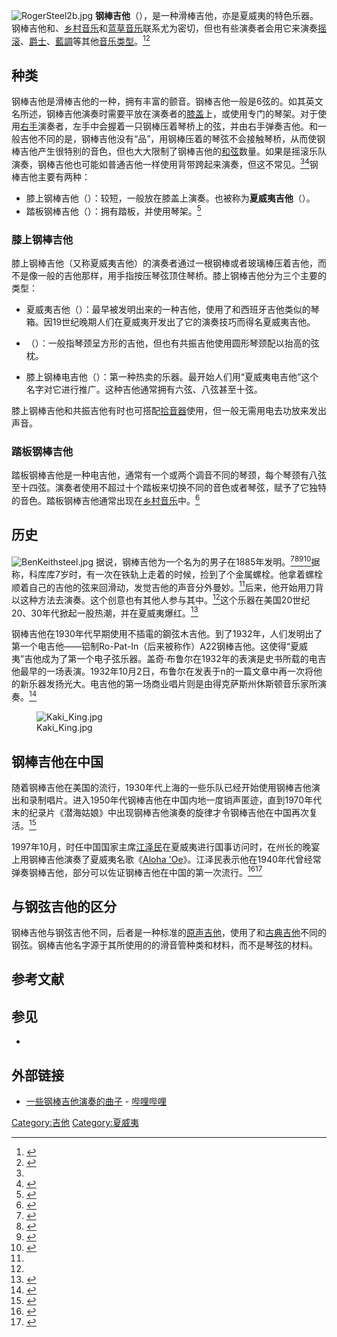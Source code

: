 {{Redirect2|夏威夷吉他|四弦的夏威夷小型拨奏乐器|烏克麗麗}}

{{globalize|time=2017-04-18T10:08:05+00:00}}
{{noteTA
|G1 = Music
}}

[[File:RogerSteel2b.jpg|right]]
'''钢棒吉他'''（{{lang-en|'''steel guitar'''}}），是一种滑棒吉他，亦是夏威夷的特色乐器。钢棒吉他和{{tsl|en|Music of Hawaii|夏威夷音乐}}、[[乡村音乐|乡村音乐]]和[[蓝草音乐|蓝草音乐]]联系尤为密切，但也有些演奏者会用它来演奏[[摇滚|摇滚]]、[[爵士|爵士]]、[[布鲁斯|藍調]]等其他[[音乐类型|音乐类型]]。<ref>{{cite web |url=http://www.asherguitars.com/index.php?page=lap-steel-info#anchhistory |title=Masterfully Hand Crafting Guitars in California Since 1982 – Asher Guitars & Lap Steels Store |website=Asherguitars.com |access-date=2017-01-04 |archive-url=https://web.archive.org/web/20160402000654/http://www.asherguitars.com/index.php?page=lap-steel-info#anchhistory |archive-date=2016-04-02 |dead-url=no }}</ref><ref>{{cite web |url=http://www.weissenborn.es/g_history_lap.html |title=Lap steel guitars |website=Weissenborn.es |deadurl=yes |archiveurl=https://web.archive.org/web/20160304041901/http://www.weissenborn.es/g_history_lap.html |archivedate=2016-03-04 |access-date=2017-01-04 }}</ref>

==种类==
钢棒吉他是滑棒吉他的一种，拥有丰富的颤音。钢棒吉他一般是6弦的。如其英文名所述，钢棒吉他演奏时需要平放在演奏者的[[膝盖|膝盖]]上，或使用专门的琴架。对于使用[[右撇子|右手]]演奏者，左手中会握着一只钢棒压着琴桥上的弦，并由右手弹奏吉他。和一般吉他不同的是，钢棒吉他没有“品”，用钢棒压着的琴弦不会接触琴桥，从而使钢棒吉他产生很特别的音色，但也大大限制了钢棒吉他的[[和弦|和弦]]数量。如果是摇滚乐队演奏，钢棒吉他也可能如普通吉他一样使用背带跨起来演奏，但这不常见。<ref name="新华" /><ref name="Brad">{{cite web|title=Brad's Page of Steel|url=https://www.well.com/~wellvis/steel.html|website=www.well.com|access-date=2017-04-09|archive-url=https://web.archive.org/web/20161128041013/http://www.well.com/~wellvis/steel.html|archive-date=2016-11-28|dead-url=no}}</ref>钢棒吉他主要有两种：
* 膝上钢棒吉他（{{lang|en|Lap steel guitar}}）：较短，一般放在膝盖上演奏。也被称为'''夏威夷吉他'''（{{lang|en|Hawaiian guitar}}）。
* 踏板钢棒吉他（{{lang|en|Pedal steel guitar}}）：拥有踏板，并使用琴架。<ref name="新华">{{cite web|title=乡村音乐乐器一览|url=http://news.xinhuanet.com/audio/2003-12/03/content_1211714.htm|website=news.xinhuanet.com|accessdate=2017-04-09|deadurl=yes|archiveurl=https://web.archive.org/web/20150403034835/http://news.xinhuanet.com/audio/2003-12/03/content_1211714.htm|archivedate=2015-04-03}}</ref>

===膝上钢棒吉他===
膝上钢棒吉他（又称夏威夷吉他）的演奏者通过一根钢棒或者玻璃棒压着吉他，而不是像一般的吉他那样，用手指按压琴弦顶住琴桥。膝上钢棒吉他分为三个主要的类型：

* 夏威夷吉他（{{lang|en|Hawaiian guitar}}）：最早被发明出来的一种吉他，使用了和西班牙吉他类似的琴箱。因19世纪晚期人们在夏威夷开发出了它的演奏技巧而得名夏威夷吉他。
* {{tsl|en|Resonator guitar|諧振器吉他}}（{{lang|en|Resonator guitar}}）：一般指琴颈呈方形的吉他，但也有共振吉他使用圆形琴颈配以抬高的弦枕。
* 膝上钢棒电吉他（{{lang|en|Electric lap steel guitar}}）：第一种热卖的{{tsl|en|solid body|实心}}乐器。最开始人们用“夏威夷电吉他”这个名字对它进行推广。这种吉他通常拥有六弦、八弦甚至十弦。

膝上钢棒吉他和共振吉他有时也可搭配[[拾音器|拾音器]]使用，但一般无需用电去功放来发出声音。

===踏板钢棒吉他===
{{main|{{tsl|en|pedal steel guitar|踏板钢棒吉他}}}}
踏板钢棒吉他是一种电吉他，通常有一个或两个调音不同的琴颈，每个琴颈有八弦至十四弦。演奏者使用不超过十个踏板来切换不同的音色或者琴弦，赋予了它独特的音色。踏板钢棒吉他通常出现在[[乡村音乐|乡村音乐]]中。<ref>{{cite book|last1=Winston|first1=Winnie|last2=Keith|first2=Bill|title=Pedal steel guitar|date=1975|publisher=Oak Publications|location=New York|isbn=0-8256-0169-X}}</ref>

==历史==
[[File:BenKeithsteel.jpg|thumb]]
据说，钢棒吉他为一个名为{{tsl|en|Joseph Kekuku|约瑟夫·科库库}}的男子在1885年发明。<ref>{{cite web |url=http://www.hsga.org/history.htm |title=Hawaiian Steel Guitar Association |publisher=HSGA |date= |accessdate=2015-12-24 |archive-url=https://web.archive.org/web/20180316204058/http://www.hsga.org/history.htm |archive-date=2018-03-16 |dead-url=yes }}</ref><ref>{{cite web |url=http://www.asherguitars.com/index.php?page=lap-steel-info#anchhistory |title=Masterfully Hand Crafting Guitars in California Since 1982 – Asher Guitars & Lap Steels Store |website=Asherguitars.com |date= |accessdate=2015-12-24 |archive-url=https://web.archive.org/web/20151225065006/http://www.asherguitars.com/index.php?page=lap-steel-info#anchhistory |archive-date=2015-12-25 |dead-url=no }}</ref><ref>{{cite web |url=http://www.weissenborn.es/g_history_lap.html |title=Lap steel guitars |website=Weissenborn.es |date= |accessdate=2015-12-24 |deadurl=yes |archiveurl=https://web.archive.org/web/20160304041901/http://www.weissenborn.es/g_history_lap.html |archivedate=2016-03-04 }}</ref><ref name="slideguitarist1">{{cite web |url=http://www.slideguitarist.com/guitars/lap_steel_guitar.html |title=History of Lap Steel Guitar - the guitars and players |website=Slideguitarist.com |date= |accessdate=2015-12-24 |archive-url=https://web.archive.org/web/20160116074346/http://slideguitarist.com/guitars/lap_steel_guitar.html |archive-date=2016-01-16 |dead-url=no }}</ref>据称，科库库7岁时，有一次在铁轨上走着的时候，捡到了个金属螺栓。他拿着螺栓顺着自己的吉他的弦来回滑动，发觉吉他的声音分外曼妙。<ref name="slideguitarist1"/>后来，他开始用刀背以这种方法去演奏。这个创意也有其他人参与其中。<ref name="Brad" />这个乐器在美国20世纪20、30年代掀起一股热潮，并在夏威夷爆红。<ref>{{cite book |url=https://books.google.com/books?id=CR63ED_FH_AC&pg=PA127&lpg=PA127&dq=hawaiian+guitar+tent+rep&source=bl&ots=yH2DomITfU&sig=leLW8dGFCtbQ-2zI3BphGI-xgEM&hl=en&sa=X&ei=4WBVU7eBMYqsyAHdsoGIDw&ved=0CCkQ6AEwAA |title=Country Music, U.S.A.: Second Revised Edition |author=Bill C. Malone |page=127 |website=Books.google.com |date= |accessdate=2015-12-24 |archive-url=https://web.archive.org/web/20140705041833/http://books.google.com/books?id=CR63ED_FH_AC&pg=PA127&lpg=PA127&dq=hawaiian+guitar+tent+rep&source=bl&ots=yH2DomITfU&sig=leLW8dGFCtbQ-2zI3BphGI-xgEM&hl=en&sa=X&ei=4WBVU7eBMYqsyAHdsoGIDw&ved=0CCkQ6AEwAA |archive-date=2014-07-05 |dead-url=no }}</ref> 

钢棒吉他在1930年代早期使用不插電的鋼弦木吉他。到了1932年，人们发明出了第一个电吉他——铝制Ro-Pat-In（后来被称作{{tsl|en|Rickenbacker}}）A22钢棒吉他。这使得“夏威夷”吉他成为了第一个电子弦乐器。盖奇·布鲁尔在1932年的表演是史书所载的电吉他最早的一场表演。1932年10月2日，布鲁尔在发表于{{lang|en|Wichita Beaco}}n的一篇文章中再一次将他的新乐器发扬光大。电吉他的第一场商业唱片则是由得克萨斯州休斯顿音乐家{{tsl|en|Bob Dunn (musician)|鲍勃·敦}}所演奏。<ref>{{cite web|title=Brad's Page of Steel - Bob Dunn|url=https://www.well.com/~wellvis/dunn.html|website=www.well.com|access-date=2017-04-09|archive-url=https://web.archive.org/web/20161003220650/http://www.well.com/~wellvis/dunn.html|archive-date=2016-10-03|dead-url=no}}</ref>

[[File:Kaki_King.jpg|right]]

== 钢棒吉他在中国 ==
随着钢棒吉他在美国的流行，1930年代上海的一些乐队已经开始使用钢棒吉他演出和录制唱片。进入1950年代钢棒吉他在中国内地一度销声匿迹，直到1970年代末的纪录片《潜海姑娘》中出现钢棒吉他演奏的旋律才令钢棒吉他在中国再次复活。<ref name="wx">{{cite web|author1=吉他学会|title=特别推荐 风，吹来了异国情调 ----夏威夷钢棒吉他之风悄然又起|url=http://mp.weixin.qq.com/s?__biz=MzA5MTM4MDYwNg==&mid=2650166541&idx=1&sn=7c0948b19217f1df3d4b0e9231bfeb36&chksm=887fbb1cbf08320ae7f61c15e1f55de912ad60ede9f1acb7a1328531b71dfafcb70b40627876&scene=0#wechat_redirect|website=mp.weixin.qq.com|accessdate=2017-04-12|archive-url=https://web.archive.org/web/20190701172628/https://mp.weixin.qq.com/s?__biz=MzA5MTM4MDYwNg==&mid=2650166541&idx=1&sn=7c0948b19217f1df3d4b0e9231bfeb36&chksm=887fbb1cbf08320ae7f61c15e1f55de912ad60ede9f1acb7a1328531b71dfafcb70b40627876&scene=0#wechat_redirect|archive-date=2019-07-01|dead-url=no}}</ref>

1997年10月，时任中国国家主席[[江泽民|江泽民]]在夏威夷进行国事访问时，在州长{{link-en|本·卡耶塔诺|Ben Cayetano}}的晚宴上用钢棒吉他演奏了夏威夷名歌《[[夏威夷骊歌|Aloha 'Oe]]》。江泽民表示他在1940年代曾经常弹奏钢棒吉他，部分可以佐证钢棒吉他在中国的第一次流行。<ref>{{Cite web|url=https://partners.nytimes.com/library/world/102897us-china-jiang.1.jpg.html|title=President Jiang Zemin of China|website=partners.nytimes.com|access-date=2017-01-04|archive-url=https://web.archive.org/web/20161130002356/https://partners.nytimes.com/library/world/102897us-china-jiang.1.jpg.html|archive-date=2016-11-30|dead-url=no}}</ref><ref>{{Citation|last=StevenChangHZ|title=江澤民演奏夏威夷吉他[Jiang Zemin Playing Hawaiian Guitar]|date=2012-04-19|url=https://www.youtube.com/watch?v=1yQ5OxOXyi4|access-date=2017-01-04|archive-url=https://web.archive.org/web/20160902030733/https://www.youtube.com/watch?v=1yQ5OxOXyi4|archive-date=2016-09-02|dead-url=no}}</ref>

==与钢弦吉他的区分==
钢棒吉他与钢弦吉他不同，后者是一种标准的[[原声吉他|原声吉他]]，使用了和[[古典吉他|古典吉他]]不同的钢弦。钢棒吉他名字源于其所使用的{{tsl|en|Slide guitar|滑棒吉他|滑音管吉他}}的滑音管种类和材料，而不是琴弦的材料。

== 参考文献 ==
{{Reflist}}

==参见==
* {{tsl|en|Lap steel ukulele|膝上钢棒尤克里里}}

== 外部链接 ==
*[http://www.bilibili.com/video/av3474109/ 一些钢棒吉他演奏的曲子]{{Wayback|url=http://www.bilibili.com/video/av3474109/ |date=20190610003621 }} - [[哔哩哔哩|哔哩哔哩]]
{{吉他}}
{{Authority control}}
[[Category:吉他|Category:吉他]]
[[Category:夏威夷|Category:夏威夷]]